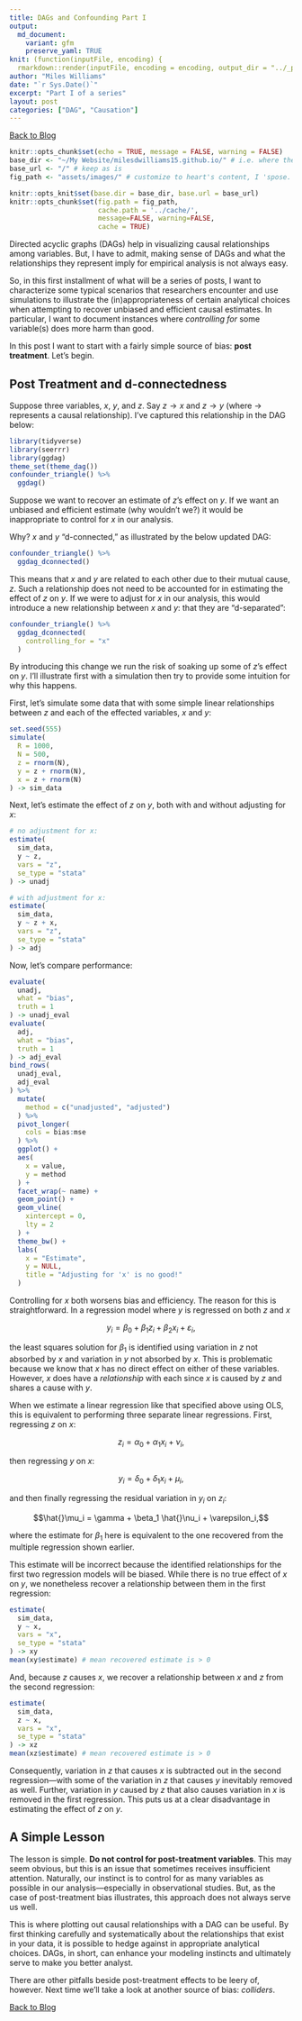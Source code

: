 ```yaml
---
title: DAGs and Confounding Part I
output:
  md_document:
    variant: gfm
    preserve_yaml: TRUE
knit: (function(inputFile, encoding) {
  rmarkdown::render(inputFile, encoding = encoding, output_dir = "../_posts") })
author: "Miles Williams"
date: "`r Sys.Date()`"
excerpt: "Part I of a series"
layout: post
categories: ["DAG", "Causation"]
---
```


[Back to Blog](https://milesdwilliams15.github.io/blog/)


```r
knitr::opts_chunk$set(echo = TRUE, message = FALSE, warning = FALSE)
base_dir <- "~/My Website/milesdwilliams15.github.io/" # i.e. where the jekyll blog is on the hard drive.
base_url <- "/" # keep as is
fig_path <- "assets/images/" # customize to heart's content, I 'spose.

knitr::opts_knit$set(base.dir = base_dir, base.url = base_url)
knitr::opts_chunk$set(fig.path = fig_path,
                      cache.path = '../cache/',
                      message=FALSE, warning=FALSE,
                      cache = TRUE) 
```

Directed acyclic graphs (DAGs) help in visualizing causal relationships among variables. But, I have to admit, making sense of DAGs and what the relationships they represent imply for empirical analysis is not always easy. 

So, in this first installment of what will be a series of posts, I want to characterize some typical scenarios that researchers encounter and use simulations to illustrate the (in)appropriateness of certain analytical choices when attempting to recover unbiased and efficient causal estimates. In particular, I want to document instances where *controlling for* some variable(s) does more harm than good.

In this post I want to start with a fairly simple source of bias: **post treatment**. Let's begin.

## Post Treatment and d-connectedness

Suppose three variables, $x$, $y$, and $z$. Say $z \to x$ and $z \to y$ (where $\to$ represents a causal relationship). I've captured this relationship in the DAG below:


```r
library(tidyverse)
library(seerrr)
library(ggdag)
theme_set(theme_dag())
confounder_triangle() %>%
  ggdag()
```

Suppose we want to recover an estimate of $z$'s effect on $y$. If we want an unbiased and efficient estimate (why wouldn't we?) it would be inappropriate to control for $x$ in our analysis.

Why? $x$ and $y$ "d-connected," as illustrated by the below updated DAG:

```r
confounder_triangle() %>%
  ggdag_dconnected()
```

This means that $x$ and $y$ are related to each other due to their mutual cause, $z$. Such a relationship does not need to be accounted for in estimating the effect of $z$ on $y$. If we were to adjust for $x$ in our analysis, this would introduce a new relationship between $x$ and $y$: that they are "d-separated":

```r
confounder_triangle() %>%
  ggdag_dconnected(
    controlling_for = "x"
  )
```

By introducing this change we run the risk of soaking up some of $z$'s effect on $y$. I'll illustrate first with a simulation then try to provide some intuition for why this happens.

First, let's simulate some data that with some simple linear relationships between $z$ and each of the effected variables, $x$ and $y$:

```r
set.seed(555)
simulate(
  R = 1000,
  N = 500,
  z = rnorm(N),
  y = z + rnorm(N),
  x = z + rnorm(N)
) -> sim_data
```

Next, let's estimate the effect of $z$ on $y$, both with and without adjusting for $x$:

```r
# no adjustment for x:
estimate(
  sim_data,
  y ~ z,
  vars = "z",
  se_type = "stata"
) -> unadj

# with adjustment for x:
estimate(
  sim_data,
  y ~ z + x,
  vars = "z",
  se_type = "stata"
) -> adj
```

Now, let's compare performance:

```r
evaluate(
  unadj,
  what = "bias",
  truth = 1
) -> unadj_eval
evaluate(
  adj,
  what = "bias",
  truth = 1
) -> adj_eval
bind_rows(
  unadj_eval,
  adj_eval
) %>%
  mutate(
    method = c("unadjusted", "adjusted")
  ) %>%
  pivot_longer(
    cols = bias:mse
  ) %>%
  ggplot() +
  aes(
    x = value,
    y = method
  ) +
  facet_wrap(~ name) +
  geom_point() +
  geom_vline(
    xintercept = 0,
    lty = 2
  ) +
  theme_bw() +
  labs(
    x = "Estimate",
    y = NULL,
    title = "Adjusting for 'x' is no good!"
  )
```

Controlling for $x$ both worsens bias and efficiency. The reason for this is straightforward. In a regression model where $y$ is regressed on both $z$ and $x$

$$y_i = \beta_0 + \beta_1 z_i + \beta_2 x_i + \varepsilon_i,$$

the least squares solution for $\beta_1$ is identified using variation in $z$ not absorbed by $x$ and variation in $y$ not absorbed by $x$. This is problematic because we know that $x$ has no direct effect on either of these variables. However, $x$ does have a *relationship* with each since $x$ is caused by $z$ and shares a cause with $y$. 

When we estimate a linear regression like that specified above using OLS, this is equivalent to performing three separate linear regressions. First, regressing $z$ on $x$:

$$z_i = \alpha_0 + \alpha_1 x_i + \nu_i,$$

then regressing $y$ on $x$:

$$y_i = \delta_0 + \delta_1 x_i + \mu_i,$$

and then finally regressing the residual variation in $y_i$ on $z_i$:

$$\hat{}\mu_i = \gamma + \beta_1 \hat{}\nu_i + \varepsilon_i,$$

where the estimate for $\beta_1$ here is equivalent to the one recovered from the multiple regression shown earlier.

This estimate will be incorrect because the identified relationships for the first two regression models will be biased. While there is no true effect of $x$ on $y$, we nonetheless recover a relationship between them in the first regression:

```r
estimate(
  sim_data,
  y ~ x,
  vars = "x",
  se_type = "stata"
) -> xy
mean(xy$estimate) # mean recovered estimate is > 0
```

And, because $z$ causes $x$, we recover a relationship between $x$ and $z$ from the second regression:

```r
estimate(
  sim_data,
  z ~ x,
  vars = "x",
  se_type = "stata"
) -> xz
mean(xz$estimate) # mean recovered estimate is > 0
```

Consequently, variation in $z$ that causes $x$ is subtracted out in the second regression---with some of the variation in $z$ that causes $y$ inevitably removed as well. Further, variation in $y$ caused by $z$ that also causes variation in $x$ is removed in the first regression. This puts us at a clear disadvantage in estimating the effect of $z$ on $y$.


## A Simple Lesson

The lesson is simple. **Do not control for post-treatment variables**. This may seem obvious, but this is an issue that sometimes receives insufficient attention. Naturally, our instinct is to control for as many variables as possible in our analysis---especially in observational studies. But, as the case of post-treatment bias illustrates, this approach does not always serve us well. 

This is where plotting out causal relationships with a DAG can be useful. By first thinking carefully and systematically about the relationships that exist in your data, it is possible to hedge against in appropriate analytical choices. DAGs, in short, can enhance your modeling instincts and ultimately serve to make you better analyst.

There are other pitfalls beside post-treatment effects to be leery of, however. Next time we'll take a look at another source of bias: *colliders*.


[Back to Blog](https://milesdwilliams15.github.io/blog/)